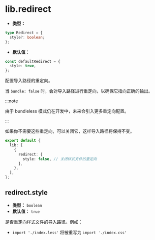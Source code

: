 # lib.redirect

- **类型：**

```ts
type Redirect = {
  style?: boolean;
};
```

- **默认值：**

```ts
const defaultRedirect = {
  style: true,
};
```

配置导入路径的重定向。

当 `bundle: false` 时，会对导入路径进行重定向，以确保它指向正确的输出。

:::note

由于 bundleless 模式仍在开发中，未来会引入更多重定向配置。

:::

如果你不需要这些重定向，可以关闭它，这样导入路径将保持不变。

```ts title="rslib.config.ts"
export default {
  lib: [
    {
      redirect: {
        style: false, // 关闭样式文件的重定向
      },
    },
  ],
};
```

## redirect.style

- **类型：** `boolean`
- **默认值：** `true`

是否重定向样式文件的导入路径。例如：

- `import './index.less'` 将被重写为 `import './index.css'`
